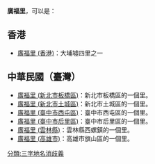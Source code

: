 '''廣福里'''，可以是：

==香港==
*[[廣福里_(香港)|廣福里 (香港)]]：大埔墟四里之一

== 中華民國（臺灣）==
*[[廣福里_(新北市板橋區)|廣福里 (新北市板橋區)]]：新北市板橋區的一個里。
*[[廣福里_(新北市土城區)|廣福里 (新北市土城區)]]：新北市土城區的一個里。
*[[廣福里_(臺中市西屯區)|廣福里 (臺中市西屯區)]]：臺中市西屯區的一個里。
*[[廣福里_(臺中市后里區)|廣福里 (臺中市后里區)]]：臺中市后里區的一個里。
*[[廣福里_(雲林縣)|廣福里 (雲林縣)]]：雲林縣西螺鎮的一個里。
*[[廣福里_(高雄市)|廣福里 (高雄市)]]：高雄市旗山區的一個里。

[[分類:三字地名消歧義|分類:三字地名消歧義]]